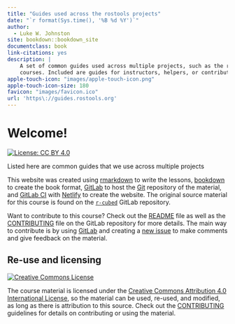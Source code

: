 ```yaml
--- 
title: "Guides used across the rostools projects"
date: "`r format(Sys.time(), '%B %d %Y')`"
author:
  - Luke W. Johnston
site: bookdown::bookdown_site
documentclass: book
link-citations: yes
description: |
    A set of common guides used across multiple projects, such as the r-cubed
    courses. Included are guides for instructors, helpers, or contributors.
apple-touch-icon: "images/apple-touch-icon.png"
apple-touch-icon-size: 180
favicon: "images/favicon.ico"
url: 'https\://guides.rostools.org'
---
```


# Welcome!

[![License: CC BY 4.0](https://img.shields.io/badge/License-CC%20BY%204.0-lightgrey.svg)](https://creativecommons.org/licenses/by/4.0/)

Listed here are common guides that we use across multiple projects

This website was created using [rmarkdown] to write the lessons,
[bookdown] to create the book format, [GitLab] to host the [Git] 
repository of the material, and [GitLab CI] with [Netlify] to create the website.
The original source material for this course is found on the 
[`r-cubed`] GitLab repository.

Want to contribute to this course? 
Check out the [README] file as well as the [CONTRIBUTING] file
on the GitLab repository for more details.
The main way to contribute is by using 
[GitLab] and creating a 
[new issue](https://gitlab.com/rostools/r-cubed/-/issues/new)
to make comments and give feedback on the material.

[hypothes.is]: https://web.hypothes.is/
[rmarkdown]: https://rmarkdown.rstudio.com/
[bookdown]: https://bookdown.org/yihui/bookdown/
[GitLab]: https://gitlab.com/
[Git]: https://git-scm.com/
[GitLab CI]: https://docs.gitlab.com/ee/ci/
[Netlify]: https://www.netlify.com/
[`r-cubed`]: https://gitlab.com/rostools/r-cubed

[README]: https://gitlab.com/rostools/r-cubed/-/blob/main/README.md
[CONTRIBUTING]: https://gitlab.com/rostools/r-cubed/-/blob/main/CONTRIBUTING.md

## Re-use and licensing {#licensing}

<a rel="license" href="http://creativecommons.org/licenses/by/4.0/"><img alt="Creative Commons License" style="border-width:0" src="https://i.creativecommons.org/l/by/4.0/80x15.png" /></a>

The course material is licensed under the
[Creative Commons Attribution 4.0 International License](https://creativecommons.org/licenses/by/4.0/),
so the material can be used, re-used, and modified, 
as long as there is attribution to this source.
Check out the [CONTRIBUTING](https://gitlab.com/rostools/guides/-/blob/main/CONTRIBUTING.md)
guidelines for details on contributing or using the material.
